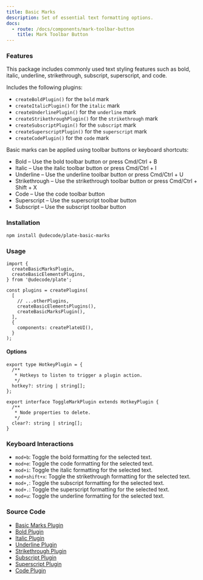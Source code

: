 ```yaml
---
title: Basic Marks
description: Set of essential text formatting options.
docs:
  - route: /docs/components/mark-toolbar-button
    title: Mark Toolbar Button
---
```


<ComponentPreview name="playground-demo" id="basicnodes" />

### Features

This package includes commonly used text styling features such as bold, italic, underline, strikethrough, subscript, superscript, and code.

Includes the following plugins:

- `createBoldPlugin()` for the `bold` mark
- `createItalicPlugin()` for the `italic` mark
- `createUnderlinePlugin()` for the `underline` mark
- `createStrikethroughPlugin()` for the `strikethrough` mark
- `createSubscriptPlugin()` for the `subscript` mark
- `createSuperscriptPlugin()` for the `superscript` mark
- `createCodePlugin()` for the `code` mark

Basic marks can be applied using toolbar buttons or keyboard shortcuts:

- Bold – Use the bold toolbar button or press Cmd/Ctrl + B
- Italic – Use the italic toolbar button or press Cmd/Ctrl + I
- Underline – Use the underline toolbar button or press Cmd/Ctrl + U
- Strikethrough – Use the strikethrough toolbar button or press Cmd/Ctrl + Shift + X
- Code – Use the code toolbar button
- Superscript – Use the superscript toolbar button
- Subscript – Use the subscript toolbar button

### Installation

```bash
npm install @udecode/plate-basic-marks
```

### Usage

```tsx
import {
  createBasicMarksPlugin,
  createBasicElementsPlugins,
} from '@udecode/plate';

const plugins = createPlugins(
  [
    // ...otherPlugins,
    createBasicElementsPlugins(),
    createBasicMarksPlugin(),
  ],
  {
    components: createPlateUI(),
  }
);
```

#### Options

```tsx
export type HotkeyPlugin = {
  /**
   * Hotkeys to listen to trigger a plugin action.
   */
  hotkey?: string | string[];
};

export interface ToggleMarkPlugin extends HotkeyPlugin {
  /**
   * Node properties to delete.
   */
  clear?: string | string[];
}
```

### Keyboard Interactions

<KeyTable />

- `mod+b`: Toggle the bold formatting for the selected text.
- `mod+e`: Toggle the code formatting for the selected text.
- `mod+i`: Toggle the italic formatting for the selected text.
- `mod+shift+x`: Toggle the strikethrough formatting for the selected text.
- `mod+,`: Toggle the subscript formatting for the selected text.
- `mod+.`: Toggle the superscript formatting for the selected text.
- `mod+u`: Toggle the underline formatting for the selected text.

### Source Code

- [Basic Marks Plugin](https://github.com/udecode/plate/blob/main/packages/basic-marks/src/createBasicMarksPlugin.ts)
- [Bold Plugin](https://github.com/udecode/plate/blob/main/packages/basic-marks/src/createBoldPlugin.ts)
- [Italic Plugin](https://github.com/udecode/plate/blob/main/packages/basic-marks/src/createItalicPlugin.ts)
- [Underline Plugin](https://github.com/udecode/plate/blob/main/packages/basic-marks/src/createUnderlinePlugin.ts)
- [Strikethrough Plugin](https://github.com/udecode/plate/blob/main/packages/basic-marks/src/createStrikethroughPlugin.ts)
- [Subscript Plugin](https://github.com/udecode/plate/blob/main/packages/basic-marks/src/createSubscriptPlugin.ts)
- [Superscript Plugin](https://github.com/udecode/plate/blob/main/packages/basic-marks/src/createSuperscriptPlugin.ts)
- [Code Plugin](https://github.com/udecode/plate/blob/main/packages/basic-marks/src/createCodePlugin.ts)
